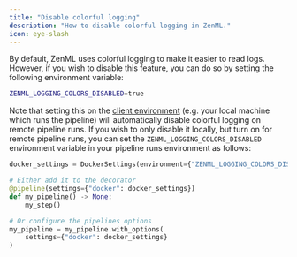 ```yaml
---
title: "Disable colorful logging"
description: "How to disable colorful logging in ZenML."
icon: eye-slash
---
```


By default, ZenML uses colorful logging to make it easier to read logs. However, if you wish to disable this feature, you can do so by setting the following environment variable:

```bash
ZENML_LOGGING_COLORS_DISABLED=true
```

Note that setting this on the [client environment](latest/usage/project-setup/configure-python-environments#client-environment-or-the-runner-environment) (e.g. your local machine which runs the pipeline) will automatically disable colorful logging on remote pipeline runs. If you wish to only disable it locally, but turn on for remote pipeline runs, you can set the `ZENML_LOGGING_COLORS_DISABLED` environment variable in your pipeline runs environment as follows:

```py
docker_settings = DockerSettings(environment={"ZENML_LOGGING_COLORS_DISABLED": "false"})

# Either add it to the decorator
@pipeline(settings={"docker": docker_settings})
def my_pipeline() -> None:
    my_step()

# Or configure the pipelines options
my_pipeline = my_pipeline.with_options(
    settings={"docker": docker_settings}
)
```

